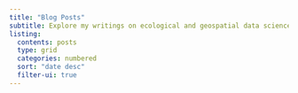 ```yaml
---
title: "Blog Posts"
subtitle: Explore my writings on ecological and geospatial data science, including R, Python, and GIS.
listing:
  contents: posts
  type: grid
  categories: numbered
  sort: "date desc"
  filter-ui: true
---
```


